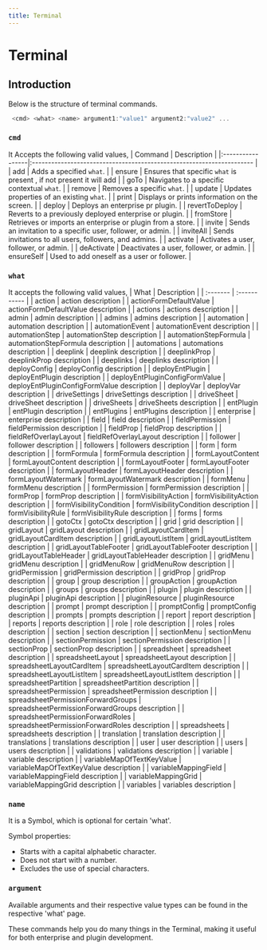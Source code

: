 ```yaml
---
title: Terminal
---
```


# Terminal

## Introduction

Below is the structure of terminal commands.
```js
 <cmd> <what> <name> argument1:"value1" argument2:"value2" ...
```


### `cmd`
It Accepts the following valid values,
| Command         | Description                                                          |
|:-----------------|:--------------------------------------------------------------------- |
| add             | Adds a specified `what`.               |
| ensure          | Ensures that specific `what` is present , if not present it will add  |
| goTo            | Navigates to a specific contextual `what`.                          |
| remove          | Removes a specific `what`.               |
| update          | Updates properties of an existing `what`.                           |
| print           | Displays or prints information on the screen.                       |
| deploy          | Deploys an enterprise pr plugin.                                    |
| revertToDeploy  | Reverts to a previously deployed enterprise or plugin.              |
| fromStore       | Retrieves or imports an enterprise or plugin from a store.          |
| invite          | Sends an invitation to a specific user, follower, or admin.         |
| inviteAll       | Sends invitations to all users, followers, and admins.              |
| activate        | Activates a user, follower, or admin.                               |
| deActivate      | Deactivates a user, follower, or admin.                             |
| ensureSelf      | Used to add oneself as a user or follower. |



### `what`
It accepts the following valid values,
| What | Description |
| :------- | :----------- |
| action | action description |
| actionFormDefaultValue | actionFormDefaultValue description |
| actions | actions description |
| admin | admin description |
| admins | admins description |
| automation | automation description |
| automationEvent | automationEvent description |
| automationStep | automationStep description |
| automationStepFormula | automationStepFormula description |
| automations | automations description |
| deeplink | deeplink description |
| deeplinkProp | deeplinkProp description |
| deeplinks | deeplinks description |
| deployConfig | deployConfig description |
| deployEntPlugin | deployEntPlugin description |
| deployEntPluginConfigFormValue | deployEntPluginConfigFormValue description |
| deployVar | deployVar description |
| driveSettings | driveSettings description |
| driveSheet | driveSheet description |
| driveSheets | driveSheets description |
| entPlugin | entPlugin description |
| entPlugins | entPlugins description |
| enterprise | enterprise description |
| field | field description |
| fieldPermission | fieldPermission description |
| fieldProp | fieldProp description |
| fieldRefOverlayLayout | fieldRefOverlayLayout description |
| follower | follower description |
| followers | followers description |
| form | form description |
| formFormula | formFormula description |
| formLayoutContent | formLayoutContent description |
| formLayoutFooter | formLayoutFooter description |
| formLayoutHeader | formLayoutHeader description |
| formLayoutWatermark | formLayoutWatermark description |
| formMenu | formMenu description |
| formPermission | formPermission description |
| formProp | formProp description |
| formVisibilityAction | formVisibilityAction description |
| formVisibilityCondition | formVisibilityCondition description |
| formVisibilityRule | formVisibilityRule description |
| forms | forms description |
| gotoCtx | gotoCtx description |
| grid | grid description |
| gridLayout | gridLayout description |
| gridLayoutCardItem | gridLayoutCardItem description |
| gridLayoutListItem | gridLayoutListItem description |
| gridLayoutTableFooter | gridLayoutTableFooter description |
| gridLayoutTableHeader | gridLayoutTableHeader description |
| gridMenu | gridMenu description |
| gridMenuRow | gridMenuRow description |
| gridPermission | gridPermission description |
| gridProp | gridProp description |
| group | group description |
| groupAction | groupAction description |
| groups | groups description |
| plugin | plugin description |
| pluginApi | pluginApi description |
| pluginResource | pluginResource description |
| prompt | prompt description |
| promptConfig | promptConfig description |
| prompts | prompts description |
| report | report description |
| reports | reports description |
| role | role description |
| roles | roles description |
| section | section description |
| sectionMenu | sectionMenu description |
| sectionPermission | sectionPermission description |
| sectionProp | sectionProp description |
| spreadsheet | spreadsheet description |
| spreadsheetLayout | spreadsheetLayout description |
| spreadsheetLayoutCardItem | spreadsheetLayoutCardItem description |
| spreadsheetLayoutListItem | spreadsheetLayoutListItem description |
| spreadsheetPartition | spreadsheetPartition description |
| spreadsheetPermission | spreadsheetPermission description |
| spreadsheetPermissionForwardGroups | spreadsheetPermissionForwardGroups description |
| spreadsheetPermissionForwardRoles | spreadsheetPermissionForwardRoles description |
| spreadsheets | spreadsheets description |
| translation | translation description |
| translations | translations description |
| user | user description |
| users | users description |
| validations | validations description |
| variable | variable description |
| variableMapOfTextKeyValue | variableMapOfTextKeyValue description |
| variableMappingField | variableMappingField description |
| variableMappingGrid | variableMappingGrid description |
| variables | variables description |


### `name`
It is a Symbol, which is optional for certain 'what'.

Symbol properties:
- Starts with a capital alphabetic character.
- Does not start with a number.
- Excludes the use of special characters.

### `argument`
Available arguments and their respective value types can be found in the respective 'what' page.

These commands help you do many things in the Terminal, making it useful for both enterprise and plugin development.


